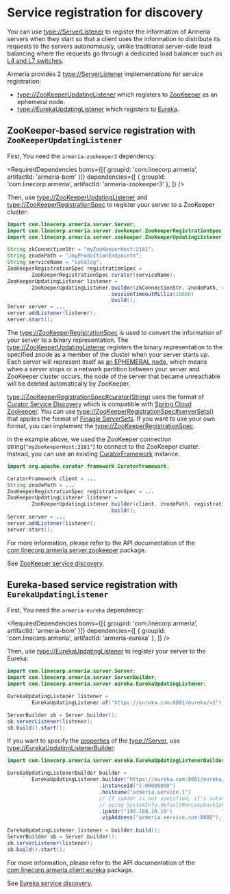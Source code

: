 # Service registration for discovery

You can use <type://ServerListener> to register the information of Armeria servers when they start so that
a client uses the information to distribute its requests to the servers autonomously, unlike
traditional server-side load balancing where the requests go through a dedicated load balancer such as
[L4 and L7 switches](https://en.wikipedia.org/wiki/Multilayer_switch#Layer_4%E2%80%937_switch,_web_switch,_or_content_switch).

Armeria provides 2 <type://ServerListener> implementations for service registration:
- <type://ZooKeeperUpdatingListener> which registers to [ZooKeeper](https://zookeeper.apache.org/)
  as an ephemeral node.
- <type://EurekaUpdatingListener> which registers to [Eureka](https://github.com/Netflix/eureka/).

## ZooKeeper-based service registration with `ZooKeeperUpdatingListener`

First, You need the `armeria-zookeeper3` dependency:

<RequiredDependencies
  boms={[{ groupId: 'com.linecorp.armeria', artifactId: 'armeria-bom' }]}
  dependencies={[
    { groupId: 'com.linecorp.armeria', artifactId: 'armeria-zookeeper3' },
  ]}
/>

Then, use <type://ZooKeeperUpdatingListener> and <type://ZooKeeperRegistrationSpec> to register your server
to a ZooKeeper cluster:

```java
import com.linecorp.armeria.server.Server;
import com.linecorp.armeria.server.zookeeper.ZooKeeperRegistrationSpec;
import com.linecorp.armeria.server.zookeeper.ZooKeeperUpdatingListener;

String zkConnectionStr = "myZooKeeperHost:2181";
String znodePath = "/myProductionEndpoints";
String serviceName = "catalog";
ZooKeeperRegistrationSpec registrationSpec =
        ZooKeeperRegistrationSpec.curator(serviceName);
ZooKeeperUpdatingListener listener =
        ZooKeeperUpdatingListener.builder(zkConnectionStr, znodePath, registrationSpec)
                                 .sessionTimeoutMillis(10000)
                                 .build();
Server server = ...
server.addListener(listener);
server.start();
```

The <type://ZooKeeperRegistrationSpec> is used to convert the information of your server to a binary
representation. The <type://ZooKeeperUpdatingListener> registers the binary representation to the specified
znode as a member of the cluster when your server starts up. Each server will represent itself as
[an EPHEMERAL node](https://zookeeper.apache.org/doc/r3.4.10/zookeeperOver.html#Nodes+and+ephemeral+nodes),
which means when a server stops or a network partition between your server and ZooKeeper cluster occurs,
the node of the server that became unreachable will be deleted automatically by ZooKeeper.

<type://ZooKeeperRegistrationSpec#curator(String)> uses the format of
[Curator Service Discovery](https://curator.apache.org/curator-x-discovery/index.html) which is compatible
with [Spring Cloud Zookeeper](https://cloud.spring.io/spring-cloud-zookeeper/reference/html/).
You can use <type://ZooKeeperRegistrationSpec#serverSets()> that applies the format of
[Finagle ServerSets](https://twitter.github.io/finagle/docs/com/twitter/serverset.html).
If you want to use your own format, you can implement the <type://ZooKeeperRegistrationSpec>.

In the example above, we used the ZooKeeper connection string(`"myZooKeeperHost:2181"`) to connect to
the ZooKeeper cluster. Instead, you can use an existing
[CuratorFramework](https://curator.apache.org/apidocs/org/apache/curator/framework/CuratorFramework.html)
instance.

```java
import org.apache.curator.framework.CuratorFramework;

CuratorFramework client = ...
String znodePath = ...
ZooKeeperRegistrationSpec registrationSpec = ...
ZooKeeperUpdatingListener listener =
        ZooKeeperUpdatingListener.builder(client, znodePath, registrationSpec)
                                 .build();
Server server = ...
server.addListener(listener);
server.start();
```

For more information, please refer to the API documentation of the
[com.linecorp.armeria.server.zookeeper](https://javadoc.io/doc/com.linecorp.armeria/armeria-javadoc/latest/com/linecorp/armeria/server/zookeeper/package-summary.html) package.

<Tip>

See [ZooKeeper service discovery](/docs/client-service-discovery#zookeeper-based-service-discovery-with-zookeeperendpointgroup).

</Tip>

## Eureka-based service registration with `EurekaUpdatingListener`

First, You need the `armeria-eureka` dependency:

<RequiredDependencies
  boms={[{ groupId: 'com.linecorp.armeria', artifactId: 'armeria-bom' }]}
  dependencies={[
    { groupId: 'com.linecorp.armeria', artifactId: 'armeria-eureka' },
  ]}
/>

Then, use <type://EurekaUpdatingListener> to register your server to the Eureka:

```java
import com.linecorp.armeria.server.Server;
import com.linecorp.armeria.server.ServerBuilder;
import com.linecorp.armeria.server.eureka.EurekaUpdatingListener;

EurekaUpdatingListener listener =
        EurekaUpdatingListener.of("https://eureka.com:8001/eureka/v2");

ServerBuilder sb = Server.builder();
sb.serverListener(listener);
sb.build().start();
```

If you want to specify the [properties](https://github.com/Netflix/eureka/wiki/Eureka-REST-operations)
of the <type://Server>, use <type://EurekaUpdatingListenerBuilder>:

```java
import com.linecorp.armeria.server.eureka.EurekaUpdatingListenerBuilder;

EurekaUpdatingListenerBuilder builder =
        EurekaUpdatingListener.builder("https://eureka.com:8001/eureka/v2")
                              .instanceId("i-00000000")
                              .hostname("armeria.service.1")
                              // If ipAddr is not specified, it's automatically filled
                              // using SystemInfo.defaultNonLoopbackIpV4Address().
                              .ipAddr("192.168.10.10")
                              .vipAddress("armeria.service.com:8080");
                              
EurekaUpdatingListener listener = builder.build();
ServerBuilder sb = Server.builder();
sb.serverListener(listener);
sb.build().start();
```

For more information, please refer to the API documentation of the
[com.linecorp.armeria.client.eureka](https://javadoc.io/doc/com.linecorp.armeria/armeria-javadoc/latest/com/linecorp/armeria/client/eureka/package-summary.html) package.

<Tip>

See [Eureka service discovery](/docs/client-service-discovery#eureka-based-service-discovery-with-eurekaendpointgroup).

</Tip>
